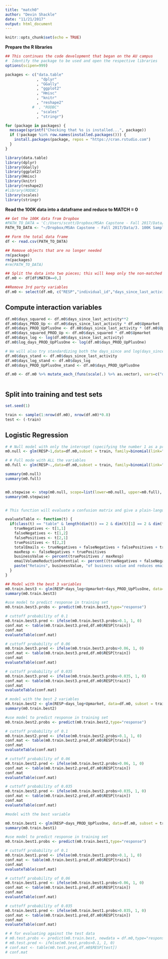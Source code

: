 ```yaml
---
title: "match0"
author: "Devin Shackle"
date: "11/21/2017"
output: html_document
---
```


```r
knitr::opts_chunk$set(echo = TRUE)
```

**Prepare the R libraries**
```R
## This continues the code development that began on the AU campus
#  Identify the package to be used and open the respective libraries
options(scipen=999)

packages <- c("data.table"
              , "dplyr"
              , "GGally"
              , "ggplot2"
              , "Hmisc"
              , "knitr"
              , "reshape2"
            #  , "RODBC"
              , "scales"
              , "stringr")

for (package in packages) {
  message(sprintf("Checking that %s is installed...", package))
  if (!package %in% row.names(installed.packages())) {
    install.packages(package, repos = "https://cran.rstudio.com")
  }
}

library(data.table)
library(dplyr)
library(GGally)
library(ggplot2)
library(Hmisc)
library(knitr)
library(reshape2)
#library(RODBC)
library(scales)
library(stringr)

```

**Read the 100K data into a dataframe and reduce to MATCH = 0**

```r

## Get the 100K data from Dropbox
#PATH_TO_DATA = 'C:/Users/scott/Dropbox/MSAn Capstone - Fall 2017/Data/3. 100K Sampled Data/FINAL2_SAMPLED100.csv' #Scott's Path
PATH_TO_DATA <- "~/Dropbox/MSAn Capstone - Fall 2017/Data/3. 100K Sampled Data/FINAL2_SAMPLED100.csv" #Devin's Path

## Form the total data frame
df <- read.csv(PATH_TO_DATA)

## Remove objects that are no longer needed
rm(package)
rm(packages)
#rm(PATH_TO_DATA)

## Split the data into two pieces; this will keep only the non-matched data
df.m0 <- df[df$MATCH==0,]

##Remove 3rd party variables
df.m0 <- select(df.m0, c("RESP","individual_id","days_since_last_activity","Upmarket"))

```

## Compute interaction variables

```r

df.m0$days_squared <- df.m0$days_since_last_activity**2
df.m0$days_PROD_Up <- df.m0$days_since_last_activity * df.m0$Upmarket
df.m0$days_PROD_UpPlusOne <- df.m0$days_since_last_activity * (df.m0$Upmarket + 1)
df.m0$days_squared_PROD_Up <- df.m0$days_squared * df.m0$Upmarket
df.m0$days_log <- log(df.m0$days_since_last_activity)
df.m0$log_days_PROD_UpPlusOne <- log(df.m0$days_PROD_UpPlusOne)

# We will also try standardizing both the days_since and log(days_since) variables
df.m0$days_stand <- df.m0$days_since_last_activity
df.m0$days_log_stand <- df.m0$days_log
df.m0$days_PROD_UpPlusOne_stand <- df.m0$days_PROD_UpPlusOne

df.m0 <- df.m0 %>% mutate_each_(funs(scale(.) %>% as.vector), vars=c("days_stand","days_log_stand","days_PROD_UpPlusOne_stand"))



```


## Split into training and test sets

```r

set.seed(1)

train <- sample(1:nrow(df.m0), nrow(df.m0)*0.8) 
test <- (-train)


```


## Logistic Regression


```r


# # Null model with only the intercept (specifying the number 1 as a predictor fits a model with just the intercept and no other predictors)
m0.null <- glm(RESP~1,data=df.m0,subset = train, family=binomial(link="logit"))

# # Full mode with ALL the variables
m0.full <- glm(RESP~.,data=df.m0,subset = train, family=binomial(link="logit"))

summary(m0.null)
summary(m0.full)


m0.stepwise <- step(m0.null, scope=list(lower=m0.null, upper=m0.full), direction = "both", test="Chisq")
summary(m0.stepwise)



```

```r

# This function will evaluate a confusion matrix and give a plain-language description of it's impact on both retention of business value and reduction in email volume

evaluateTable <- function(t) {
  if(class(t) == "table" & length(dim(t)) == 2 & dim(t)[1] == 2 & dim(t)[2] == 2) {
    trueNegatives <- t[1,1]
    falseNegatives <- t[1,2]
    falsePositives <- t[2,1]
    truePositives <- t[2,2]
    totalEmails <- trueNegatives + falseNegatives + falsePositives + truePositives
    maxResp <- falseNegatives + truePositives
    businessValue <- percent(truePositives / maxResp)
    emailVolumeReductionPotential <- percent((trueNegatives + falseNegatives) / totalEmails)
    paste("Retains", businessValue, "of business value and reduces email volume by", emailVolumeReductionPotential, sep = " ")
  }
}

```



```r
## Model with the best 3 variables
m0.train.best3 <- glm(RESP~days_log+Upmarket+days_PROD_UpPlusOne, data=df.m0, subset = train,family=binomial(link="logit"))
summary(m0.train.best3)

#use model to predict response in training set
m0.train.best3.probs <- predict(m0.train.best3,type="response")

# cuttoff probability of 0.1
m0.train.best3.pred <- ifelse(m0.train.best3.probs>0.1, 1, 0)
conf.mat <- table(m0.train.best3.pred,df.m0$RESP[train]) 
conf.mat
evaluateTable(conf.mat)

# cuttoff probability of 0.06
m0.train.best3.pred <- ifelse(m0.train.best3.probs>0.06, 1, 0)
conf.mat <- table(m0.train.best3.pred,df.m0$RESP[train]) 
conf.mat
evaluateTable(conf.mat)

# cuttoff probability of 0.035
m0.train.best3.pred <- ifelse(m0.train.best3.probs>0.035, 1, 0)
conf.mat <- table(m0.train.best3.pred,df.m0$RESP[train]) 
conf.mat
evaluateTable(conf.mat)

```


```r
# model with the best 2 variables
m0.train.best2 <- glm(RESP~days_log+Upmarket, data=df.m0, subset = train,family=binomial(link="logit"))
summary(m0.train.best2)

#use model to predict response in training set
m0.train.best2.probs <- predict(m0.train.best2,type="response")

# cuttoff probability of 0.1
m0.train.best2.pred <- ifelse(m0.train.best2.probs>0.1, 1, 0)
conf.mat <- table(m0.train.best2.pred,df.m0$RESP[train]) 
conf.mat
evaluateTable(conf.mat)

# cuttoff probability of 0.06
m0.train.best2.pred <- ifelse(m0.train.best2.probs>0.06, 1, 0)
conf.mat <- table(m0.train.best2.pred,df.m0$RESP[train]) 
conf.mat
evaluateTable(conf.mat)

# cuttoff probability of 0.035
m0.train.best2.pred <- ifelse(m0.train.best2.probs>0.035, 1, 0)
conf.mat <- table(m0.train.best2.pred,df.m0$RESP[train]) 
conf.mat
evaluateTable(conf.mat)

```

```r
#model with the best variable

m0.train.best1 <- glm(RESP~days_PROD_UpPlusOne, data=df.m0, subset = train,family=binomial(link="logit"))
summary(m0.train.best1)

#use model to predict response in training set
m0.train.best1.probs <- predict(m0.train.best1,type="response")

# cuttoff probability of 0.1
m0.train.best1.pred <- ifelse(m0.train.best1.probs>0.1, 1, 0)
conf.mat <- table(m0.train.best1.pred,df.m0$RESP[train]) 
conf.mat
evaluateTable(conf.mat)

# cuttoff probability of 0.06
m0.train.best1.pred <- ifelse(m0.train.best1.probs>0.06, 1, 0)
conf.mat <- table(m0.train.best1.pred,df.m0$RESP[train]) 
conf.mat
evaluateTable(conf.mat)

# cuttoff probability of 0.035
m0.train.best1.pred <- ifelse(m0.train.best1.probs>0.035, 1, 0)
conf.mat <- table(m0.train.best1.pred,df.m0$RESP[train]) 
conf.mat
evaluateTable(conf.mat)

```




```r
# # for evaluating against the test data
# m0.test.probs <- predict(m0.train.best, newdata = df.m0,type="response")[test]
# m0.test.pred <- ifelse(m0.test.probs>0.1, 1, 0)
# conf.mat <- table(m0.test.pred,df.m0$RESP[test]) 
# conf.mat

```